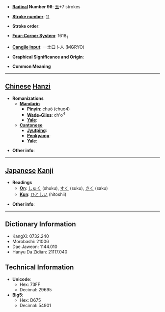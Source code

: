 * '''[[Wiktionary:Chinese radical index| Radical]] Number 96''': [[Wiktionary:Chinese radical index 玉|玉]]+7 strokes

* '''[[Wiktionary:Chinese total strokes index|Stroke number]]''': [[Wiktionary:Chinese total strokes index 11|11]]

* '''Stroke order''': 

* '''[[Wiktionary:Chinese four corner index|Four-Corner System]]''': 1618<sub>1</sub>

* '''[[Wiktionary:Chinese Cangjie index|Cangjie input]]''': 一土口卜人 (MGRYO)

* '''Graphical Significance and Origin''': 

* '''Common Meaning'''

----

== [[Chinese]] [[Hanzi]] ==

* '''Romanizations'''
** '''[[Mandarin]]'''
*** '''[[Pinyin]]''': chuò (chuo4)
*** '''[[Wade-Giles]]''': ch'o<sup>4</sup>
*** '''[[Yale]]''': 
** '''[[Cantonese]]'''
*** '''[[Jyutping]]''':
*** '''[[Penkyamp]]''': 
*** '''[[Yale]]''': 

* '''Other info''': 

----

== [[Japanese]] [[Kanji]] ==

* '''Readings'''
** '''[[On]]''': [[しゅく]] (shuku), [[すく]] (suku), [[さく]] (saku)
** '''[[Kun]]''': [[ひとしい]] (hitoshii)

* '''Other info''':  

----

== Dictionary Information ==

* KangXi: 0732.240
* Morobashi: 21006
* Dae Jaweon: 1144.010
* Hanyu Da Zidian: 21117.040

== Technical Information ==

* '''Unicode''':
** Hex: 73FF
** Decimal: 29695
* '''Big5''':
** Hex: D675
** Decimal: 54901